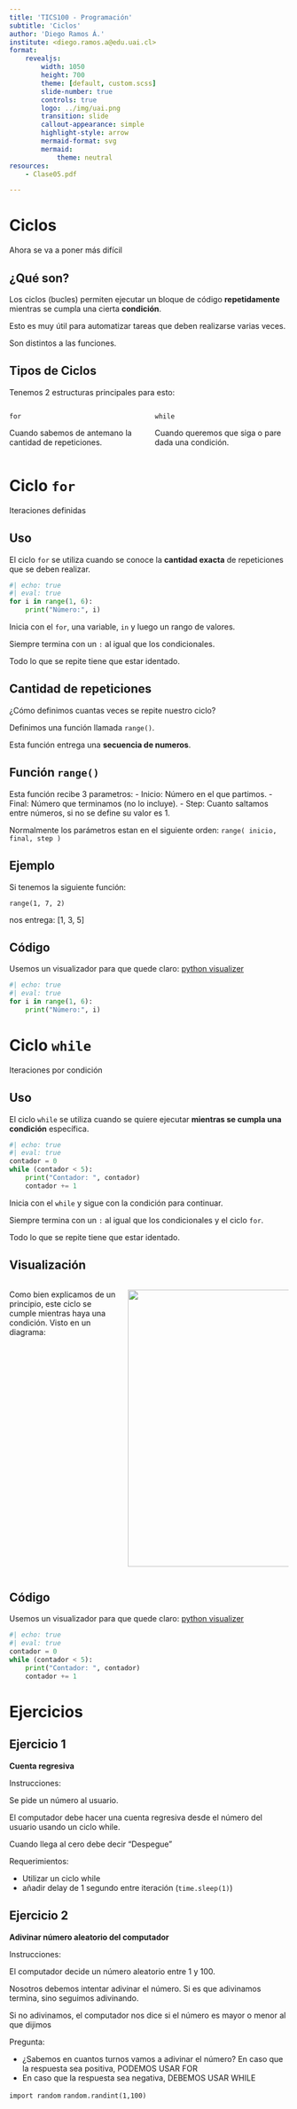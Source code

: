 ```yaml
---
title: 'TICS100 - Programación'
subtitle: 'Ciclos'
author: 'Diego Ramos Á.'
institute: <diego.ramos.a@edu.uai.cl>
format:
    revealjs:
        width: 1050
        height: 700
        theme: [default, custom.scss]
        slide-number: true
        controls: true
        logo: ../img/uai.png
        transition: slide
        callout-appearance: simple
        highlight-style: arrow 
        mermaid-format: svg
        mermaid: 
            theme: neutral
resources:
    - Clase05.pdf

---
```


# Ciclos
Ahora se va a poner más difícil

## ¿Qué son?

Los ciclos (bucles) permiten ejecutar un bloque de código **repetidamente** mientras se cumpla una cierta **condición**. 

Esto es muy útil para automatizar tareas que deben realizarse varias veces.

:::{.fragment .fade-up}
Son distintos a las funciones.
:::


## Tipos de Ciclos

Tenemos 2 estructuras principales para esto:

:::: {.columns}

::: {.column width="50%"}
`for`

Cuando sabemos de antemano la cantidad de repeticiones.
:::

::: {.column width="50%"}
`while`

Cuando queremos que siga o pare dada una condición.
:::
::::


# Ciclo `for`
Iteraciones definidas

## Uso

El ciclo `for` se utiliza cuando se conoce la **cantidad exacta** de repeticiones que se deben realizar. 

:::{.fragment .fade-right}
```python
#| echo: true
#| eval: true
for i in range(1, 6):
    print("Número:", i)
```
:::


:::{.fragment .fade-left}
Inicia con el `for`, una variable, `in` y luego un rango de valores.
:::

:::{.fragment .fade-left}
Siempre termina con un `:` al igual que los condicionales.
:::

:::{.fragment .fade-left}
Todo lo que se repite tiene que estar identado.
:::


## Cantidad de repeticiones
¿Cómo definimos cuantas veces se repite nuestro ciclo?

Definimos una función llamada `range()`.

Esta función entrega una **secuencia de numeros**.

## Función `range()`

Esta función recibe 3 parametros:
- Inicio: Número en el que partimos.
- Final: Número que terminamos (no lo incluye).
- Step: Cuanto saltamos entre números, si no se define su valor es 1.


Normalmente los parámetros estan en el siguiente orden:
`range( inicio, final, step )`

## Ejemplo
Si tenemos la siguiente función:

`range(1, 7, 2)`

nos entrega:
[1, 3, 5]

## Código

Usemos un visualizador para que quede claro:
[python visualizer](https://pythontutor.com/visualize.html#mode=edit)

:::{.fragment .fade-right}
```python
#| echo: true
#| eval: true
for i in range(1, 6):
    print("Número:", i)
```
:::


# Ciclo `while`
Iteraciones por condición

## Uso
El ciclo `while` se utiliza cuando se quiere ejecutar **mientras se cumpla una condición** específica.

```python
#| echo: true
#| eval: true
contador = 0 
while (contador < 5):
    print("Contador: ", contador)
    contador += 1
```

:::{.fragment .fade-left}
Inicia con el `while` y sigue con la condición para continuar.
:::

:::{.fragment .fade-left}
Siempre termina con un `:` al igual que los condicionales y el ciclo `for`.
:::

:::{.fragment .fade-left}
Todo lo que se repite tiene que estar identado.
:::


## Visualización

::::{.columns}

:::{.column width="40%"}
Como bien explicamos de un principio, este ciclo se cumple mientras haya una condición. Visto en un diagrama:
:::


:::{.column width="60%" .fade-up}
![](../img/diagrama_ciclo_while.png){fig-align="center" width=500 height=500}
:::
::::

## Código

Usemos un visualizador para que quede claro:
[python visualizer](https://pythontutor.com/visualize.html#mode=edit)

```python
#| echo: true
#| eval: true
contador = 0 
while (contador < 5):
    print("Contador: ", contador)
    contador += 1
```



# Ejercicios

## Ejercicio 1
**Cuenta regresiva**

Instrucciones:

Se pide un número al usuario.

El computador debe hacer una cuenta regresiva desde el número del usuario usando un ciclo while.

Cuando llega al cero debe decir “Despegue”

Requerimientos:

- Utilizar un ciclo while
- añadir delay de 1 segundo entre iteración (`time.sleep(1)`)


## Ejercicio 2 {.smaller}
**Adivinar número aleatorio del computador**

Instrucciones:

El computador decide un número aleatorio entre 1 y 100.

Nosotros debemos intentar adivinar el número. Si es que adivinamos termina, sino seguimos adivinando.

Si no adivinamos, el computador nos dice si el número es mayor o menor al que dijimos

Pregunta:

- ¿Sabemos en cuantos turnos vamos a adivinar el número? En caso que la respuesta sea positiva, PODEMOS USAR FOR 
- En caso que la respuesta sea negativa, DEBEMOS USAR WHILE

`import random`
`random.randint(1,100)`
